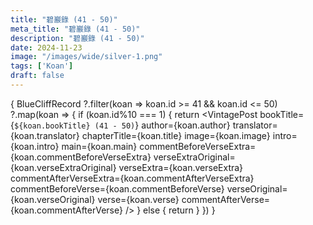 ```yaml
---
title: "碧巖錄 (41 - 50)"
meta_title: "碧巖錄 (41 - 50)"
description: "碧巖錄 (41 - 50)"
date: 2024-11-23
image: "/images/wide/silver-1.png"
tags: ['Koan']
draft: false
---
```



<div class="container zh-koans">

  {
    BlueCliffRecord
      ?.filter(koan => koan.id >= 41 && koan.id <= 50)
      ?.map(koan => {
        if (koan.id%10 === 1) {
          return <VintagePost
            bookTitle={`${koan.bookTitle} (41 - 50)`}
            author={koan.author}
            translator={koan.translator}
                              chapterTitle={koan.title} image={koan.image}
                              intro={koan.intro} main={koan.main}
                              commentBeforeVerseExtra={koan.commentBeforeVerseExtra}
                              verseExtraOriginal={koan.verseExtraOriginal}
                              verseExtra={koan.verseExtra}
                              commentAfterVerseExtra={koan.commentAfterVerseExtra}
                              commentBeforeVerse={koan.commentBeforeVerse}
                              verseOriginal={koan.verseOriginal}
                              verse={koan.verse}
                              commentAfterVerse={koan.commentAfterVerse}
          />
        } else {
          return <VintagePost chapterTitle={koan.title} image={koan.image}
                              intro={koan.intro} main={koan.main}
                              commentBeforeVerseExtra={koan.commentBeforeVerseExtra}
                              verseExtraOriginal={koan.verseExtraOriginal}
                              verseExtra={koan.verseExtra}
                              commentAfterVerseExtra={koan.commentAfterVerseExtra}
                              commentBeforeVerse={koan.commentBeforeVerse}
                              verseOriginal={koan.verseOriginal}
                              verse={koan.verse}
                              commentAfterVerse={koan.commentAfterVerse}
          />
        }
      })
  }

</div>
